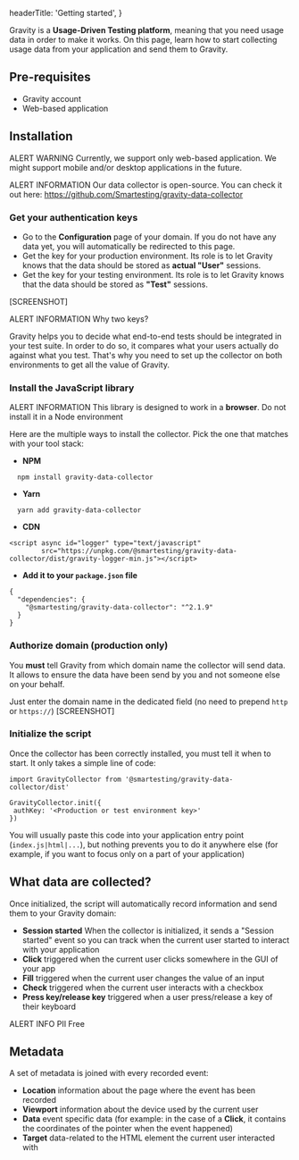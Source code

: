 
  headerTitle: 'Getting started',
}

Gravity is a **Usage-Driven Testing platform**, meaning that you need usage data in order to make it works.
On this page, learn how to start collecting usage data from your application and send them to Gravity.

## Pre-requisites

- Gravity account
- Web-based application

## Installation

ALERT WARNING
Currently, we support only web-based application. We might support mobile and/or desktop applications in the future.

ALERT INFORMATION
Our data collector is open-source. You can check it out here: https://github.com/Smartesting/gravity-data-collector

### Get your authentication keys

- Go to the **Configuration** page of your domain. If you do not have any data yet, you will automatically be redirected to this page.
- Get the key for your production environment. Its role is to let Gravity knows that the data should be stored as **actual "User"** sessions.
- Get the key for your testing environment. Its role is to let Gravity knows that the data should be stored as **"Test"** sessions.

[SCREENSHOT]

ALERT INFORMATION
Why two keys?

Gravity helps you to decide what end-to-end tests should be integrated in your test suite. In order to do so, it compares what your users actually do against what you test.
That's why you need to set up the collector on both environments to get all the value of Gravity.

### Install the JavaScript library

ALERT INFORMATION
This library is designed to work in a **browser**. Do not install it in a Node environment

Here are the multiple ways to install the collector. Pick the one that matches with your tool stack:

- **NPM**
```
  npm install gravity-data-collector
```

- **Yarn**
```
  yarn add gravity-data-collector
```

- **CDN**
```
<script async id="logger" type="text/javascript"
        src="https://unpkg.com/@smartesting/gravity-data-collector/dist/gravity-logger-min.js"></script>
```

- **Add it to your ```package.json``` file**
```
{
  "dependencies": {
    "@smartesting/gravity-data-collector": "^2.1.9"
  }
}
```


### Authorize domain (production only)

You **must** tell Gravity from which domain name the collector will send data.
It allows to ensure the data have been send by you and not someone else on your behalf.

Just enter the domain name in the dedicated field (no need to prepend ```http``` or ```https://```)
[SCREENSHOT]

### Initialize the script

Once the collector has been correctly installed, you must tell it when to start. It only takes
a simple line of code:

```
import GravityCollector from '@smartesting/gravity-data-collector/dist'

GravityCollector.init({
 authKey: '<Production or test environment key>'
})
```

You will usually paste this code into your application entry point (```index.js|html|...```), but nothing prevents you to do it anywhere else (for example, if you want to focus only on a part of your application)

## What data are collected?

Once initialized, the script will automatically record information and send them to your Gravity domain:

- **Session started** When the collector is initialized, it sends a "Session started" event so you can track when the current user started to interact with your application
- **Click** triggered when the current user clicks somewhere in the GUI of your app
- **Fill** triggered when the current user changes the value of an input
- **Check** triggered when the current user interacts with a checkbox
- **Press key/release key** triggered when a user press/release a key of their keyboard


ALERT INFO
PII Free

## Metadata

A set of metadata is joined with every recorded event:

- **Location** information about the page where the event has been recorded
- **Viewport** information about the device used by the current user
- **Data** event specific data (for example: in the case of a **Click**, it contains the coordinates of the pointer when the event happened)
- **Target** data-related to the HTML element the current user interacted with


